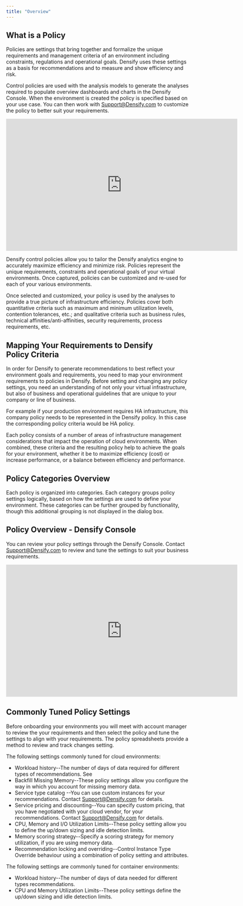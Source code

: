 ```yaml
---
title: "Overview"
---
```


## What is a Policy

Policies are settings that bring together and formalize the unique requirements and management criteria of an environment including constraints, regulations and operational goals. Densify uses these settings as a basis for recommendations and to measure and show efficiency and risk.

Control policies are used with the analysis models to generate the analyses required to populate overview dashboards and charts in the Densify Console. When the environment is created the policy is specified based on your use case. You can then work with [Support@Densify.com](mailto:Support@Densify.com) to customize the policy to better suit your requirements.

<Accordion title="Video: Policy-Defined Management">
<iframe allowfullscreen="allowfullscreen" class="vidyard_iframe" frameborder="0" height="360" mozallowfullscreen="mozallowfullscreen" msallowfullscreen="msallowfullscreen" oallowfullscreen="oallowfullscreen" src="https://player.vimeo.com/video/301241177" webkitallowfullscreen="webkitallowfullscreen" width="630"></iframe>


</Accordion>


Densify control policies allow you to tailor the Densify analytics engine to accurately maximize efficiency and minimize risk. Policies represent the unique requirements, constraints and operational goals of your virtual environments. Once captured, policies can be customized and re-used for each of your various environments.

Once selected and customized, your policy is used by the analyses to provide a true picture of infrastructure efficiency. Policies cover both quantitative criteria such as maximum and minimum utilization levels, contention tolerances, etc.; and qualitative criteria such as business rules, technical affinities/anti-affinities, security requirements, process requirements, etc.

## Mapping Your Requirements to Densify Policy Criteria

In order for Densify to generate recommendations to best reflect your environment goals and requirements, you need to map your environment requirements to policies in Densify. Before setting and changing any policy settings, you need an understanding of not only your virtual infrastructure, but also of business and operational guidelines that are unique to your company or line of business.

For example if your production environment requires HA infrastructure, this company policy needs to be represented in the Densify policy. In this case the corresponding policy criteria would be HA policy.

Each policy consists of a number of areas of infrastructure management considerations that impact the operation of cloud environments. When combined, these criteria and the resulting policy help to achieve the goals for your environment, whether it be to maximize efficiency (cost) or increase performance, or a balance between efficiency and performance.

## Policy Categories Overview

Each policy is organized into categories. Each category groups policy settings logically, based on how the settings are used to define your environment. These categories can be further grouped by functionality, though this additional grouping is not displayed in the dialog box.

## Policy Overview - Densify Console

You can review your policy settings through the Densify Console. Contact [Support@Densify.com](mailto:Support@Densify.com) to review and tune the settings to suit your business requirements.

<Accordion title="Video: Cloud Policy Overview">
<iframe allowfullscreen="allowfullscreen" class="vidyard_iframe" frameborder="0" height="360" mozallowfullscreen="mozallowfullscreen" msallowfullscreen="msallowfullscreen" oallowfullscreen="oallowfullscreen" src="https://player.vimeo.com/video/371640427" webkitallowfullscreen="webkitallowfullscreen" width="630"></iframe>


</Accordion>


## Commonly Tuned Policy Settings

Before onboarding your environments you will meet with account manager to review the your requirements and then select the policy and tune the settings to align with your requirements. The policy spreadsheets provide a method to review and track changes setting.

The following settings commonly tuned for cloud environments:

* Workload history--The number of days of data required for different types of recommendations. See
* Backfill Missing Memory--These policy settings allow you configure the way in which you account for missing memory data.
* Service type catalog --You can use custom instances for your recommendations. Contact [Support@Densify.com](mailto:Support@Densify.com) for details.
* Service pricing and discounting--You can specify custom pricing, that you have negotiated with your cloud vendor, for your recommendations. Contact [Support@Densify.com](mailto:Support@Densify.com) for details.
* CPU, Memory and I/O Utilization Limits--These policy setting allow you to define the up/down sizing and idle detection limits.
* Memory scoring strategy--Specify a scoring strategy for memory utilization, if you are using memory data.
* Recommendation locking and overriding--Control Instance Type Override behaviour using a combination of policy setting and attributes.

The following settings are commonly tuned for container environments:

* Workload history--The number of days of data needed for different types recommendations.
* CPU and Memory Utilization Limits--These policy settings define the up/down sizing and idle detection limits.
